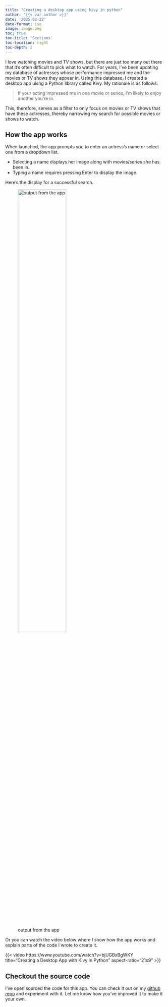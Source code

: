 ```yaml
---
title: "Creating a desktop app using kivy in python"
author: '{{< var author >}}'
date: '2025-02-22'
date-format: iso
image: image.png
toc: true
toc-title: 'Sections'
toc-location: right
toc-depth: 2
---
```


I love watching movies and TV shows, but there are just too many out there that it's often difficult to pick what to watch. For years, I've been updating my database of actresses whose performance impressed me and the movies or TV shows they appear in. Using this database, I created a desktop app uisng a Python library called Kivy. My rationale is as follows:

> If your acting impressed me in one movie or series, I'm likely to enjoy another you're in.

This, therefore, serves as a filter to only focus on movies or TV shows that have these actresses, thereby narrowing my search for possible movies or shows to watch.

## How the app works
When launched, the app prompts you to enter an actress's name or select one from a dropdown list.

- Selecting a name displays her image along with movies/series she has been in.
- Typing a name requires pressing Enter to display the image.

Here's the display for a successful search.

::: {.gray-text}
![output from the app](image.png){fig-align="left" width=60%}
:::

Or you can watch the video below where I show how the app works and explain parts of the code I wrote to create it.

{{< video https://www.youtube.com/watch?v=bjUGBxBgWKY
    title="Creating a Desktop App with Kivy in Python"
    aspect-ratio="21x9" 
>}}

## Checkout the source code
I've open sourced the code for this app. You can check it out on my [github repo](https://github.com/jorammutenge/desktop-app) and experiment with it. Let me know how you've improved it to make it your own.

